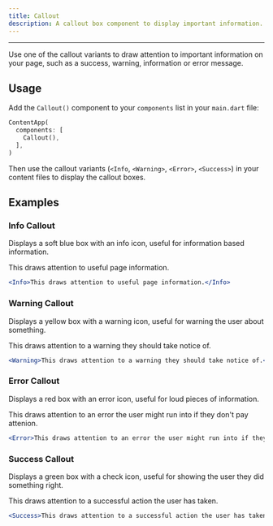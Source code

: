 ```yaml
---
title: Callout
description: A callout box component to display important information.
---
```


---

Use one of the callout variants to draw attention to important information on your page, such as a success, warning, information or error message.

## Usage

Add the `Callout()` component to your `components` list in your `main.dart` file:

```dart
ContentApp(
  components: [
    Callout(),
  ],
)
```

Then use the callout variants (`<Info`, `<Warning>`, `<Error>`, `<Success>`) in your content files to display the callout boxes.

## Examples

### Info Callout

Displays a soft blue box with an info icon, useful for information based information.

<Info>This draws attention to useful page information.</Info>

```jsx
<Info>This draws attention to useful page information.</Info>
```

### Warning Callout

Displays a yellow box with a warning icon, useful for warning the user about something.

<Warning>This draws attention to a warning they should take notice of.</Warning>

```jsx
<Warning>This draws attention to a warning they should take notice of.</Warning>
```

### Error Callout

Displays a red box with an error icon, useful for loud pieces of information.

<Error>This draws attention to an error the user might run into if they don't pay attenion.</Error>

```jsx
<Error>This draws attention to an error the user might run into if they don't pay attenion.</Error>
```

### Success Callout

Displays a green box with a check icon, useful for showing the user they did something right.

<Success>This draws attention to a successful action the user has taken.</Success>

```jsx
<Success>This draws attention to a successful action the user has taken.</Success>
```
